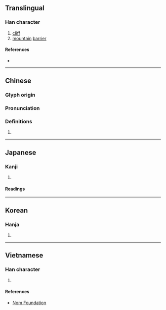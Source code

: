 {{character info/new}}
==Translingual==

===Han character===
{{Han char|rn=46|rad=山|as=11|sn=14|four=20746|canj=UYTJ|ids=⿰山章}}

# [[cliff]]
# [[mountain]] [[barrier]]

====References====
* {{Han ref|kx=0318.270|dkj=08410|dj=0618.390|hdz=10795.060|uh=5D82|ud=23938|bh=E1A3|bd=57763}}

----

==Chinese==
{{zh-forms}}

===Glyph origin===
{{Han etym}}

===Pronunciation===
{{zh-pron
|m=zhàng
|c=zoeng3
|mc=y
|oc=y
|cat=
}}

===Definitions===
{{zh-hanzi}}

# {{rfdef|zh}}

----

==Japanese==

===Kanji===
{{ja-kanji|grade=|rs=山11}}

# {{defn|lang=ja|sort=山11}}

====Readings====
{{ja-readings
|goon=しょう
|kanon=しょう
|kun=みね-}}

----

==Korean==

===Hanja===
{{ko-hanja|hangeul=장}}

# {{defn|lang=ko|sort=山11}}

----

==Vietnamese==

===Han character===
{{vi-readings|rs=山11|hanviet=chướng}}

# {{defn|lang=vi|sort=山11}}

====References====
* [http://nomfoundation.org/common/nom_details.php?codepoint=5d82 Nom Foundation]